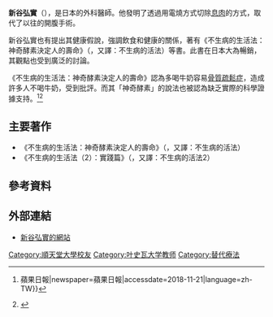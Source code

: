 {{expert|time=2018-11-25T22:06:29+00:00}}
{{Medref}}
{{japanese|japanese=新谷弘実|kana=しんやひろみ|romaji=Shinya Hiromi|舊寫=新谷弘實}}
'''新谷弘實'''（{{bd|1935年}}），是日本的外科醫師。他發明了透過{{le|结肠镜|colonoscopy}}用電燒方式切除[[息肉|息肉]]的方式，取代了以往的開腹手術。

新谷弘實也有提出其健康假說，強調飲食和健康的關係，著有《不生病的生活法：神奇酵素決定人的壽命》（{{lang|ja|病気にならない生き方-ミラクル・エンザイムが寿命を決める}}，又譯：不生病的活法）等書。此書在日本大為暢銷，其觀點也受到廣泛的討論。

《不生病的生活法：神奇酵素決定人的壽命》認為多喝牛奶容易[[骨質疏鬆症|骨質疏鬆症]]，造成許多人不喝牛奶，受到批評。而其「神奇酵素」的說法也被認為缺乏實際的科學證據支持。<ref>{{Cite news|url=https://tw.appledaily.com/headline/daily/20070618/3570358/|title=《不生病的生活》誤導大眾 {{!}} 蘋果日報|newspaper=蘋果日報|accessdate=2018-11-21|language=zh-TW}}</ref><ref>{{Cite web|url=https://www.books.com.tw/products/0010739312|title=人造恐慌：擊破謠言和謬誤，告訴你真實的「基改食品」與「有機農業」！|accessdate=2018-10-06|author=|date=|work=博客來|publisher=|pages=225|archive-date=2018-09-11|archive-url=https://web.archive.org/web/20180911081656/https://www.books.com.tw/products/0010739312|dead-url=no}}</ref>

==主要著作==
*《不生病的生活法：神奇酵素決定人的壽命》（{{lang|ja|病気にならない生き方-ミラクル・エンザイムが寿命を決める}}，又譯：不生病的活法）
*《不生病的生活法（2）：實踐篇》（{{lang|ja|病気にならない生き方2(実践編)}}，又譯：不生病的活法2）
==參考資料==
{{reflist}}
==外部連結==
*[http://www.drshinya.com/ 新谷弘實的網站] {{Wayback|url=http://www.drshinya.com/ |date=20070509053025 }}
{{日本人小作品}}
{{Authority control}}
{{DEFAULTSORT:Shinya, Hiromi}}
[[Category:順天堂大學校友|Category:順天堂大學校友]]
[[Category:叶史瓦大学教师|Category:叶史瓦大学教师]]
[[Category:替代療法|Category:替代療法]]